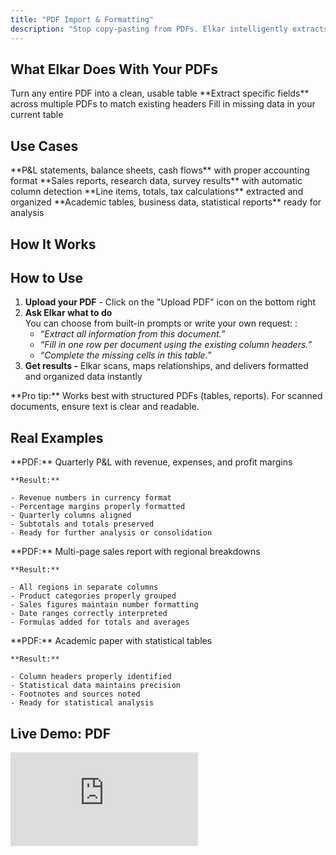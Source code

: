 ```yaml
---
title: "PDF Import & Formatting"
description: "Stop copy-pasting from PDFs. Elkar intelligently extracts tables and data, delivering perfectly formatted Excel spreadsheets in seconds."
---
```


## What Elkar Does With Your PDFs

<CardGroup cols={3}>
  <Card title="Full Document Extract" icon="file-export">
    Turn any entire PDF into a clean, usable table
  </Card>
  <Card title="Template Filling" icon="table-cells-row-unlock">
    **Extract specific fields** across multiple PDFs to match existing headers
  </Card>
  <Card title="Complete Existing Table" icon="table">
    Fill in missing data in your current table
  </Card>
</CardGroup>

## Use Cases

<CardGroup cols={2}>
  <Card title="Financial Documents" icon="chart-pie">
    **P&L statements, balance sheets, cash flows** with proper accounting format
  </Card>
  <Card title="Data Reports" icon="table">
    **Sales reports, research data, survey results** with automatic column detection
  </Card>
  <Card title="Invoices & Receipts" icon="receipt">
    **Line items, totals, tax calculations** extracted and organized
  </Card>
  <Card title="Research Papers" icon="book">
    **Academic tables, business data, statistical reports** ready for analysis
  </Card>
</CardGroup>

## How It Works

## How to Use

1. **Upload your PDF** - Click on the "Upload PDF" icon on the bottom right
2. **Ask Elkar what to do**\
   You can choose from built-in prompts or write your own request: :
   - _“Extract all information from this document.”_
   - _“Fill in one row per document using the existing column headers.”_
   - _“Complete the missing cells in this table.”_
3. **Get results -** Elkar scans, maps relationships, and delivers formatted and organized data instantly

<Tip>
  **Pro tip:** Works best with structured PDFs (tables, reports). For scanned documents, ensure text is clear and readable.
</Tip>

## **Real** Examples

<AccordionGroup>
  <Accordion title="Financial Statement Import">
    **PDF:** Quarterly P&L with revenue, expenses, and profit margins

    **Result:**

    - Revenue numbers in currency format
    - Percentage margins properly formatted
    - Quarterly columns aligned
    - Subtotals and totals preserved
    - Ready for further analysis or consolidation
  </Accordion>
  <Accordion title="Sales Report Processing">
    **PDF:** Multi-page sales report with regional breakdowns

    **Result:**

    - All regions in separate columns
    - Product categories properly grouped
    - Sales figures maintain number formatting
    - Date ranges correctly interpreted
    - Formulas added for totals and averages
  </Accordion>
  <Accordion title="Research Data Extraction">
    **PDF:** Academic paper with statistical tables

    **Result:**

    - Column headers properly identified
    - Statistical data maintains precision
    - Footnotes and sources noted
    - Ready for statistical analysis
  </Accordion>
</AccordionGroup>

## Live Demo: PDF

<iframe className="w-full aspect-video rounded-xl" src="https://www.youtube.com/embed/PJF7pYCfgCg?autoplay=1&mute=1=1&loop=1&playlist=PJF7pYCfgCg" frameBorder="0" allow="accelerometer; autoplay; clipboard-write; encrypted-media; gyroscope; picture-in-picture" allowFullScreen />